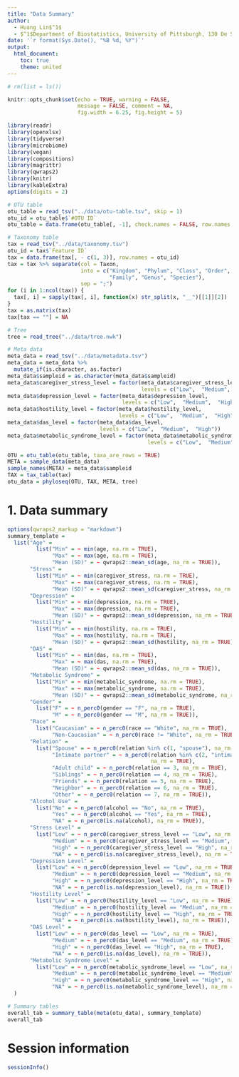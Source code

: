 ```yaml
---
title: "Data Summary"
author: 
  - Huang Lin$^1$
  - $^1$Department of Biostatistics, University of Pittsburgh, 130 De Soto Street, Pittsburgh, PA 15261 USA
date: '`r format(Sys.Date(), "%B %d, %Y")`'
output:
  html_document: 
    toc: true
    theme: united
---
```


```r
# rm(list = ls())

knitr::opts_chunk$set(echo = TRUE, warning = FALSE, 
                      message = FALSE, comment = NA, 
                      fig.width = 6.25, fig.height = 5)

library(readr)
library(openxlsx)
library(tidyverse) 
library(microbiome)
library(vegan)
library(compositions)
library(magrittr)
library(qwraps2)
library(knitr)
library(kableExtra)
options(digits = 2)
```

```r
# OTU table
otu_table = read_tsv("../data/otu-table.tsv", skip = 1)
otu_id = otu_table$`#OTU ID`
otu_table = data.frame(otu_table[, -1], check.names = FALSE, row.names = otu_id)

# Taxonomy table
tax = read_tsv("../data/taxonomy.tsv")
otu_id = tax$`Feature ID`
tax = data.frame(tax[, - c(1, 3)], row.names = otu_id)
tax = tax %>% separate(col = Taxon, 
                       into = c("Kingdom", "Phylum", "Class", "Order", 
                                "Family", "Genus", "Species"),
                       sep = ";")
for (i in 1:ncol(tax)) {
  tax[, i] = sapply(tax[, i], function(x) str_split(x, "__")[[1]][2])
}
tax = as.matrix(tax)
tax[tax == ""] = NA

# Tree
tree = read_tree("../data/tree.nwk")

# Meta data
meta_data = read_tsv("../data/metadata.tsv")
meta_data = meta_data %>%
  mutate_if(is.character, as.factor)
meta_data$sampleid = as.character(meta_data$sampleid)
meta_data$caregiver_stress_level = factor(meta_data$caregiver_stress_level,
                                          levels = c("Low",  "Medium",  "High"))
meta_data$depression_level = factor(meta_data$depression_level,
                                    levels = c("Low",  "Medium",  "High"))
meta_data$hostility_level = factor(meta_data$hostility_level,
                                   levels = c("Low",  "Medium",  "High"))
meta_data$das_level = factor(meta_data$das_level,
                             levels = c("Low",  "Medium",  "High"))
meta_data$metabolic_syndrome_level = factor(meta_data$metabolic_syndrome_level,
                                            levels = c("Low",  "Medium",  "High"))

OTU = otu_table(otu_table, taxa_are_rows = TRUE)
META = sample_data(meta_data)
sample_names(META) = meta_data$sampleid
TAX = tax_table(tax)
otu_data = phyloseq(OTU, TAX, META, tree)
```

# 1. Data summary

```r
options(qwraps2_markup = "markdown")
summary_template =
  list("Age" = 
         list("Min" = ~ min(age, na.rm = TRUE),
              "Max" = ~ max(age, na.rm = TRUE),
              "Mean (SD)" = ~ qwraps2::mean_sd(age, na_rm = TRUE)),
       "Stress" = 
         list("Min" = ~ min(caregiver_stress, na.rm = TRUE),
              "Max" = ~ max(caregiver_stress, na.rm = TRUE),
              "Mean (SD)" = ~ qwraps2::mean_sd(caregiver_stress, na_rm = TRUE)),
       "Depression" = 
         list("Min" = ~ min(depression, na.rm = TRUE),
              "Max" = ~ max(depression, na.rm = TRUE),
              "Mean (SD)" = ~ qwraps2::mean_sd(depression, na_rm = TRUE)),
       "Hostility" = 
         list("Min" = ~ min(hostility, na.rm = TRUE),
              "Max" = ~ max(hostility, na.rm = TRUE),
              "Mean (SD)" = ~ qwraps2::mean_sd(hostility, na_rm = TRUE)),
       "DAS" = 
         list("Min" = ~ min(das, na.rm = TRUE),
              "Max" = ~ max(das, na.rm = TRUE),
              "Mean (SD)" = ~ qwraps2::mean_sd(das, na_rm = TRUE)),
       "Metabolic Syndrome" = 
         list("Min" = ~ min(metabolic_syndrome, na.rm = TRUE),
              "Max" = ~ max(metabolic_syndrome, na.rm = TRUE),
              "Mean (SD)" = ~ qwraps2::mean_sd(metabolic_syndrome, na_rm = TRUE)),
       "Gender" =
         list("F" = ~ n_perc0(gender == "F", na_rm = TRUE),
              "M" = ~ n_perc0(gender == "M", na_rm = TRUE)),
       "Race" =
         list("Caucasian" = ~ n_perc0(race == "White", na_rm = TRUE),
              "Non-Caucasian" = ~ n_perc0(race != "White", na_rm = TRUE)),
       "Relation" = 
         list("Spouse" = ~ n_perc0(relation %in% c(1, "spouse"), na_rm = TRUE),
              "Intimate partner" = ~ n_perc0(relation %in% c(2, "intimate partner"), 
                                             na_rm = TRUE),
              "Adult child" = ~ n_perc0(relation == 3, na_rm = TRUE),
              "Siblings" = ~ n_perc0(relation == 4, na_rm = TRUE),
              "Friends" = ~ n_perc0(relation == 5, na_rm = TRUE),
              "Neighbor" = ~ n_perc0(relation == 6, na_rm = TRUE),
              "Other" = ~ n_perc0(relation == 7, na_rm = TRUE)),
       "Alcohol Use" =
         list("No" = ~ n_perc0(alcohol == "No", na_rm = TRUE),
              "Yes" = ~ n_perc0(alcohol == "Yes", na_rm = TRUE),
              "NA" = ~ n_perc0(is.na(alcohol), na_rm = TRUE)),
       "Stress Level" =
         list("Low" = ~ n_perc0(caregiver_stress_level == "Low", na_rm = TRUE),
              "Medium" = ~ n_perc0(caregiver_stress_level == "Medium", na_rm = TRUE),
              "High" = ~ n_perc0(caregiver_stress_level == "High", na_rm = TRUE),
              "NA" = ~ n_perc0(is.na(caregiver_stress_level), na_rm = TRUE)),
       "Depression Level" =
         list("Low" = ~ n_perc0(depression_level == "Low", na_rm = TRUE),
              "Medium" = ~ n_perc0(depression_level == "Medium", na_rm = TRUE),
              "High" = ~ n_perc0(depression_level == "High", na_rm = TRUE),
              "NA" = ~ n_perc0(is.na(depression_level), na_rm = TRUE)),
       "Hostility Level" =
         list("Low" = ~ n_perc0(hostility_level == "Low", na_rm = TRUE),
              "Medium" = ~ n_perc0(hostility_level == "Medium", na_rm = TRUE),
              "High" = ~ n_perc0(hostility_level == "High", na_rm = TRUE),
              "NA" = ~ n_perc0(is.na(hostility_level), na_rm = TRUE)),
       "DAS Level" =
         list("Low" = ~ n_perc0(das_level == "Low", na_rm = TRUE),
              "Medium" = ~ n_perc0(das_level == "Medium", na_rm = TRUE),
              "High" = ~ n_perc0(das_level == "High", na_rm = TRUE),
              "NA" = ~ n_perc0(is.na(das_level), na_rm = TRUE)),
       "Metabolic Syndrome Level" =
         list("Low" = ~ n_perc0(metabolic_syndrome_level == "Low", na_rm = TRUE),
              "Medium" = ~ n_perc0(metabolic_syndrome_level == "Medium", na_rm = TRUE),
              "High" = ~ n_perc0(metabolic_syndrome_level == "High", na_rm = TRUE),
              "NA" = ~ n_perc0(is.na(metabolic_syndrome_level), na_rm = TRUE))
  )
```

```r
# Summary tables
overall_tab = summary_table(meta(otu_data), summary_template)
overall_tab
```

# Session information

```r
sessionInfo()
```









